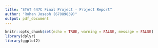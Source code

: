 ```yaml
---
title: "STAT 447C Final Project - Project Report"
author: "Rohan Joseph (67089839)"
output: pdf_document
---
```


```r

knitr::opts_chunk$set(echo = TRUE, warning = FALSE, message = FALSE)
library(dplyr)
library(ggplot2)

```



